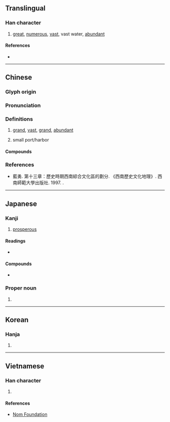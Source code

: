 {{also|澔|活|话|㓉}}
{{character info/new}}
==Translingual==

===Han character===
{{Han char|rn=85|rad=水|as=07|sn=10|four=34161|canj=EHGR|ids=⿰氵告}}

# [[great]], [[numerous]], [[vast]], vast water, [[abundant]]

====References====
* {{Han ref|kx=0624.150|dkj=17479|dj=1022.020|hdz=31626.010|uh=6D69|ud=28009|bh=AF45|bd=44869}}

----

==Chinese==
{{zh-forms}}

===Glyph origin===
{{Han etym}}

===Pronunciation===
{{zh-pron
|m=hào
|c=hou6
|h=pfs=
|md=
|mn=qz:hōⁿ/tw,xm,zz:hō/qz:hāu
|mn_note=hōⁿ/hō - literary; hāu - vernacular
|w=
|mc=y
|oc=y
|cat=a
}}

===Definitions===
{{zh-hanzi}}

# [[grand]], [[vast]], [[grand]], [[abundant]]
# {{label|zh|Sichuanese}} small port/harbor

====Compounds====
{{zh-der|人煙浩穰|包浩斯|卷帙浩繁|孟浩然|崔浩|工程浩大|徐浩|殷浩|殷浩書空|汪洋浩博|浩劫|浩博|浩壤|浩大|浩如煙海|浩歌|浩歎|浩氣|浩氣長存|浩汗|浩浩|浩浩湯湯|浩浩蕩蕩|浩淼|浩渺|浩漫|浩瀚|浩然|浩然之氣|浩然巾|浩然正氣|浩穰|浩繁|浩茫|浩蕩|浩飲|滂浩|煙波浩渺|聲勢浩大|荊浩|食指浩繁}}

===References===
* 藍勇. 第十三章：歷史時期西南綜合文化區的劃分. 《西南歷史文化地理》. 西南師範大學出版社. 1997. {{ISBN|7-5621-1603-2}}.

----

==Japanese==

===Kanji===
{{ja-kanji|grade=|rs=水07}}

# [[prosperous]]

====Readings====
* {{ja-readings|goon=[[ごう]] (gō)|kanon=[[こう]] (kō)|kun=[[ひろい]] (hiroi), [[おおきい]] (ōkii)}}

====Compounds====
* {{ja-r|浩幸|ひろゆき}}

===Proper noun===
{{ja-pos|proper|ひろし}}

# {{given name|male|lang=ja|sort=ひろし}}

----

==Korean==

===Hanja===
{{ko-hanja|hangeul=호|eumhun=|rv=ho|mr=ho|y=ho}}

# {{defn|lang=ko|sort=水07}}

----

==Vietnamese==

===Han character===
{{vi-readings|rs=水07| hanviet = hạo}}

# {{defn|lang=vi|sort=水07}}

====References====
* [http://nomfoundation.org/common/nom_details.php?codepoint=6d69 Nom Foundation]